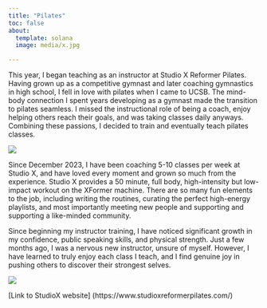 ```yaml
--- 
title: "Pilates"
toc: false
about: 
  template: solana
  image: media/x.jpg

---
```



        
This year, I began teaching as an instructor at Studio X Reformer Pilates. Having grown up as a competitive gymnast and later coaching gymnastics in high school, I fell in love with pilates when I came to UCSB. The mind-body connection I spent years developing as a gymnast made the transition to pilates seamless. I missed the instructional role of being a coach, enjoy helping others reach their goals, and was taking classes daily anyways. Combining these passions, I decided to train and eventually teach pilates classes. 

![](media/x1.jpg)

Since December 2023, I have been coaching 5-10 classes per week at Studio X, and have loved every moment and grown so much from the experience. Studio X provides a 50 minute, full body, high-intensity but low-impact workout on the XFormer machine. There are so many fun elements to the job, including writing the routines, curating the perfect high-energy playlists, and most importantly meeting new people and supporting and supporting a like-minded community. 


Since beginning my instructor training, I have noticed significant growth in my confidence, public speaking skills, and physical strength. Just a few months ago, I was a nervous new instructor, unsure of myself. However, I have learned to truly enjoy each class I teach, and I find genuine joy in pushing others to discover their strongest selves. 




![](media/x2.jpg)


[Link to StudioX website]
(https://www.studioxreformerpilates.com/)
